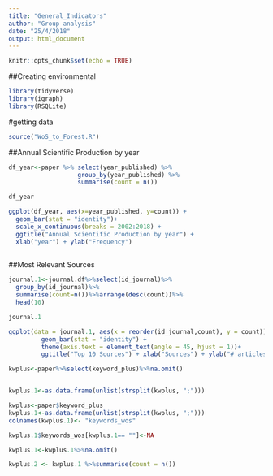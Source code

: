 ```yaml
---
title: "General_Indicators"
author: "Group analysis"
date: "25/4/2018"
output: html_document
---
```


```r
knitr::opts_chunk$set(echo = TRUE)
```

##Creating environmental

```r
library(tidyverse)
library(igraph)
library(RSQLite)

```



#getting data

```r
source("WoS_to_Forest.R")

```


##Annual Scientific Production by year


```r



df_year<-paper %>% select(year_published) %>% 
                   group_by(year_published) %>% 
                   summarise(count = n())

df_year

```



```r
ggplot(df_year, aes(x=year_published, y=count)) +
  geom_bar(stat = "identity")+
  scale_x_continuous(breaks = 2002:2018) + 
  ggtitle("Annual Scientific Production by year") + 
  xlab("year") + ylab("Frequency")
  
```


##Most Relevant Sources

```r
journal.1<-journal.df%>%select(id_journal)%>%
  group_by(id_journal)%>%
  summarise(count=n())%>%arrange(desc(count))%>%
  head(10)

journal.1


```

```r
ggplot(data = journal.1, aes(x = reorder(id_journal,count), y = count)) + 
         geom_bar(stat = "identity") + 
         theme(axis.text = element_text(angle = 45, hjust = 1))+
         ggtitle("Top 10 Sources") + xlab("Sources") + ylab("# articles pusblished")
```


```r
kwplus<-paper%>%select(keyword_plus)%>%na.omit()


kwplus.1<-as.data.frame(unlist(strsplit(kwplus, ";")))
```

```r
kwplus<-paper$keyword_plus
kwplus.1<-as.data.frame(unlist(strsplit(kwplus, ";")))
colnames(kwplus.1)<- "keywords_wos"

kwplus.1$keywords_wos[kwplus.1== ""]<-NA

kwplus.1<-kwplus.1%>%na.omit()

kwplus.2 <- kwplus.1 %>%summarise(count = n())


```

